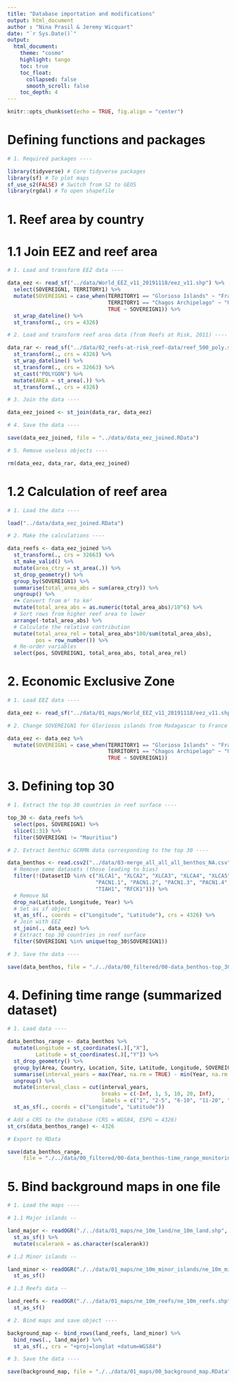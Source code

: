 ```yaml
---
title: "Database importation and modifications"
output: html_document
author : "Nina Prasil & Jeremy Wicquart"
date: "`r Sys.Date()`"
output: 
  html_document:
    theme: "cosmo"
    highlight: tango
    toc: true
    toc_float:
      collapsed: false
      smooth_scroll: false
    toc_depth: 4
---
```


```r

knitr::opts_chunk$set(echo = TRUE, fig.align = "center")

```

# Defining functions and packages

```r

# 1. Required packages ----

library(tidyverse) # Core tidyverse packages
library(sf) # To plot maps
sf_use_s2(FALSE) # Switch from S2 to GEOS
library(rgdal) # To open shapefile

```

# 1. Reef area by country

# 1.1 Join EEZ and reef area

```r

# 1. Load and transform EEZ data ----

data_eez <- read_sf("../data/World_EEZ_v11_20191118/eez_v11.shp") %>% 
  select(SOVEREIGN1, TERRITORY1) %>% 
  mutate(SOVEREIGN1 = case_when(TERRITORY1 == "Glorioso Islands" ~ "France",
                                TERRITORY1 == "Chagos Archipelago" ~ "United Kingdom",
                                TRUE ~ SOVEREIGN1)) %>% 
  st_wrap_dateline() %>% 
  st_transform(., crs = 4326)

# 2. Load and transform reef area data (from Reefs at Risk, 2011) ----

data_rar <- read_sf("../data/02_reefs-at-risk_reef-data/reef_500_poly.shp") %>% 
  st_transform(., crs = 4326) %>% 
  st_wrap_dateline() %>% 
  st_transform(., crs = 32663) %>% 
  st_cast("POLYGON") %>% 
  mutate(AREA = st_area(.)) %>% 
  st_transform(., crs = 4326)

# 3. Join the data ----

data_eez_joined <- st_join(data_rar, data_eez)

# 4. Save the data ----

save(data_eez_joined, file = "../data/data_eez_joined.RData")

# 5. Remove useless objects ----

rm(data_eez, data_rar, data_eez_joined)

```

# 1.2 Calculation of reef area

```r

# 1. Load the data ----

load("../data/data_eez_joined.RData")

# 2. Make the calculations ----

data_reefs <- data_eez_joined %>% 
  st_transform(., crs = 32663) %>% 
  st_make_valid() %>% 
  mutate(area_ctry = st_area(.)) %>% 
  st_drop_geometry() %>% 
  group_by(SOVEREIGN1) %>% 
  summarise(total_area_abs = sum(area_ctry)) %>% 
  ungroup() %>% 
  #♠ Convert from m² to km²
  mutate(total_area_abs = as.numeric(total_area_abs)/10^6) %>% 
  # Sort rows from higher reef area to lower
  arrange(-total_area_abs) %>% 
  # Calculate the relative contribution
  mutate(total_area_rel = total_area_abs*100/sum(total_area_abs),
         pos = row_number()) %>% 
  # Re-order variables
  select(pos, SOVEREIGN1, total_area_abs, total_area_rel)

```

# 2. Economic Exclusive Zone

```r

# 1. Load EEZ data ----

data_eez <- read_sf("../data/01_maps/World_EEZ_v11_20191118/eez_v11.shp")

# 2. Change SOVEREIGN1 for Gloriosos islands from Madagascar to France ----

data_eez <- data_eez %>% 
  mutate(SOVEREIGN1 = case_when(TERRITORY1 == "Glorioso Islands" ~ "France",
                                TERRITORY1 == "Chagos Archipelago" ~ "United Kingdom",
                                TRUE ~ SOVEREIGN1))

```

# 3. Defining top 30

```r

# 1. Extract the top 30 countries in reef surface ----

top_30 <- data_reefs %>% 
  select(pos, SOVEREIGN1) %>% 
  slice(1:31) %>% 
  filter(SOVEREIGN1 != "Mauritius")

# 2. Extract benthic GCRMN data corresponding to the top 30 ---- 

data_benthos <- read.csv2("../data/03-merge_all_all_all_benthos_NA.csv") %>% 
  # Remove some datasets (those leading to bias)
  filter(!(DatasetID %in% c("XLCA1", "XLCA2", "XLCA3", "XLCA4", "XLCA5",
                            "PACN1.1", "PACN1.2", "PACN1.3", "PACN1.4",
                            "TIAH1", "RFCK1"))) %>% 
  # Remove NA
  drop_na(Latitude, Longitude, Year) %>%
  # Set as sf object
  st_as_sf(., coords = c("Longitude", "Latitude"), crs = 4326) %>% 
  # Join with EEZ
  st_join(., data_eez) %>% 
  # Extract top 30 countries in reef surface
  filter(SOVEREIGN1 %in% unique(top_30$SOVEREIGN1))

# 3. Save the data ----

save(data_benthos, file = "./../data/00_filtered/00-data_benthos-top_30.RData")

```

# 4. Defining time range (summarized dataset)

```r

# 1. Load data ----

data_benthos_range <- data_benthos %>% 
  mutate(Longitude = st_coordinates(.)[,"X"],
         Latitude = st_coordinates(.)[,"Y"]) %>% 
  st_drop_geometry() %>% 
  group_by(Area, Country, Location, Site, Latitude, Longitude, SOVEREIGN1) %>% 
  summarise(interval_years = max(Year, na.rm = TRUE) - min(Year, na.rm = TRUE)) %>%
  ungroup() %>% 
  mutate(interval_class = cut(interval_years, 
                              breaks = c(-Inf, 1, 5, 10, 20, Inf),
                              labels = c("1", "2-5", "6-10", "11-20", ">20"))) %>% 
  st_as_sf(., coords = c("Longitude", "Latitude"))

# Add a CRS to the database (CRS = WGS84, ESPG = 4326)
st_crs(data_benthos_range) <- 4326

# Export to RData

save(data_benthos_range, 
     file = "./../data/00_filtered/00-data_benthos-time_range_monitoring.RData")

```

# 5. Bind background maps in one file

```r

# 1. Load the maps ----

# 1.1 Major islands --

land_major <- readOGR("./../data/01_maps/ne_10m_land/ne_10m_land.shp", "ne_10m_land") %>% 
  st_as_sf() %>% 
  mutate(scalerank = as.character(scalerank))

# 1.2 Minor islands --

land_minor <- readOGR("./../data/01_maps/ne_10m_minor_islands/ne_10m_minor_islands.shp", "ne_10m_minor_islands") %>% 
  st_as_sf()

# 1.3 Reefs data --

land_reefs <- readOGR("./../data/01_maps/ne_10m_reefs/ne_10m_reefs.shp", "ne_10m_reefs") %>% 
  st_as_sf()

# 2. Bind maps and save object ----

background_map <- bind_rows(land_reefs, land_minor) %>% 
  bind_rows(., land_major) %>% 
  st_as_sf(., crs = "+proj=longlat +datum=WGS84") 

# 3. Save the data ----

save(background_map, file = "./../data/01_maps/00_background_map.RData")

```
